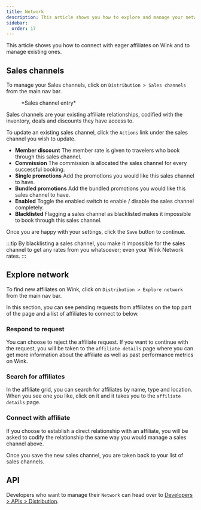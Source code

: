 ```yaml
---
title: Network
description: This article shows you how to explore and manage your network of sales channels on Wink.
sidebar:
  order: 17
---
```



This article shows you how to connect with eager affiliates on Wink and to manage existing ones.

## Sales channels

To manage your Sales channels, click on `Distribution > Sales channels` from the main nav bar.

<figure>
<CloudinaryImage 
      width="350"
      height="402"
      resize="scale"
      quality="best"
      alt="Sales channel"
      src="academy/sales-channel" 
      errorImage="noimage_opaque_nyrtl0.png"
    />
    <figcaption>*Sales channel entry*</figcaption>
</figure>

Sales channels are your existing affiliate relationships, codified with the inventory, deals and discounts they have access to.

To update an existing sales channel, click the `Actions` link under the sales channel you wish to update.

- **Member discount** The member rate is given to travelers who book through this sales channel.
- **Commission** The commission is allocated the sales channel for every successful booking.
- **Single promotions** Add the promotions you would like this sales channel to have.
- **Bundled promotions** Add the bundled promotions you would like this sales channel to have.
- **Enabled** Toggle the enabled switch to enable / disable the sales channel completely.
- **Blacklisted** Flagging a sales channel as blacklisted makes it impossible to book through this sales channel. 

Once you are happy with your settings, click the `Save` button to continue.

:::tip 
By blacklisting a sales channel, you make it impossible for the sales channel to get any rates from you whatsoever; even your Wink Network rates.
:::

## Explore network

To find new affiliates on Wink, click on `Distribution > Explore network` from the main nav bar.

In this section, you can see pending requests from affiliates on the top part of the page and a list of affiliates to connect to below.

### Respond to request

You can choose to reject the affiliate request. If you want to continue with the request, you will be taken to the `affiliate details` page where you can get more information about the affiliate as well as past performance metrics on Wink.

### Search for affiliates

In the affiliate grid, you can search for affiliates by name, type and location. When you see one you like, click on it and it takes you to the `affiliate details` page.

### Connect with affiliate

If you choose to establish a direct relationship with an affiliate, you will be asked to codify the relationship the same way you would manage a sales channel above.

Once you save the new sales channel, you are taken back to your list of sales channels.

## API

Developers who want to manage their `Network` can head over to [Developers > APIs > Distribution](/developers/apis/#distribution-api).
